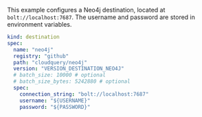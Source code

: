 This example configures a Neo4j destination, located at `bolt://localhost:7687`. The username and password are stored in environment variables.

```yaml copy
kind: destination
spec:
  name: "neo4j"
  registry: "github"
  path: "cloudquery/neo4j"
  version: "VERSION_DESTINATION_NEO4J"
  # batch_size: 10000 # optional
  # batch_size_bytes: 5242880 # optional
  spec:
    connection_string: "bolt://localhost:7687"
    username: "${USERNAME}"
    password: "${PASSWORD}"
```